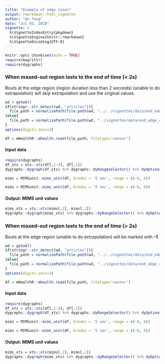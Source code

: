 ```yaml
---
title: "Example of edge cases"
output: rmarkdown::html_vignette
author: "Qu Tang"
date: "Jul 03, 2018"
vignette: >
  %\VignetteIndexEntry{pkgdown}
  %\VignetteEngine{knitr::rmarkdown}
  %\VignetteEncoding{UTF-8}
---
```


```r
knitr::opts_chunk$set(echo = TRUE)
require(magrittr)
require(dygraphs)
```

### When maxed-out region lasts to the end of time (< 2s)

Bouts at the edge region (region duration less than 2 seconds) (unable to do extrapolation) will skip extrapolation and use the original values.

```r
wd = getwd()
if(stringr::str_detect(wd, "articles")){
  file_path = normalizePath(file.path(wd, "../../vignettes/data/end_edge_case_short.csv"))
}else{
  file_path = normalizePath(file.path(wd, "../vignettes/data/end_edge_case_short.csv"))
}
options(digits.secs=3)
```

```r
df = mHealthR::mhealth.read(file_path, filetype='sensor')
```

#### Input data
```r
require(dygraphs)
df_xts = xts::xts(df[,2:4], df[,1])
dygraphs::dygraph(df_xts) %>% dygraphs::dyRangeSelector() %>% dyOptions(colors = RColorBrewer::brewer.pal(3, "Set2")) %>% dyLegend(width = 400) %>% dyAxis("y", label = "Acceleration (g)", valueRange = c(-10, 10))
```

```r
mims = MIMSunit::mims_unit(df, breaks = '5 sec', range = c(-6, 6))
```

```r
mims = MIMSunit::mims_unit(df, breaks = '5 sec', range = c(-6, 6))
```

#### Output: MIMS unit values
```r
mims_xts = xts::xts(mims[,2], mims[,1])
dygraphs::dygraph(mims_xts) %>% dygraphs::dyRangeSelector() %>% dyOptions(colors = RColorBrewer::brewer.pal(1, "Set2"), drawPoints=TRUE, pointSize=2) %>% dyLegend(width = 400) %>% dyAxis("y", label = "MIMS unit")
```

### When maxed-out region lasts to the end of time (> 2s)

Bouts at the edge region (unable to do extrapolation) will be marked with __-1__.

```r
wd = getwd()
if(stringr::str_detect(wd, "articles")){
  file_path = normalizePath(file.path(wd, "../../vignettes/data/end_edge_case_long.csv"))
}else{
  file_path = normalizePath(file.path(wd, "../vignettes/data/end_edge_case_long.csv"))
}
options(digits.secs=3)
```

```r
df = mHealthR::mhealth.read(file_path, filetype='sensor')
```

#### Input data
```r
require(dygraphs)
df_xts = xts::xts(df[,2:4], df[,1])
dygraphs::dygraph(df_xts) %>% dygraphs::dyRangeSelector() %>% dyOptions(colors = RColorBrewer::brewer.pal(3, "Set2")) %>% dyLegend(width = 400) %>% dyAxis("y", label = "Acceleration (g)", valueRange = c(-10, 10))
```

```r
mims = MIMSunit::mims_unit(df, breaks = '5 sec', range = c(-6, 6))
```

```r
mims = MIMSunit::mims_unit(df, breaks = '5 sec', range = c(-6, 6))
```

#### Output: MIMS unit values
```r
mims_xts = xts::xts(mims[,2], mims[,1])
dygraphs::dygraph(mims_xts) %>% dygraphs::dyRangeSelector() %>% dyOptions(colors = RColorBrewer::brewer.pal(1, "Set2"), drawPoints=TRUE, pointSize=2) %>% dyLegend(width = 400) %>% dyAxis("y", label = "MIMS unit")
```